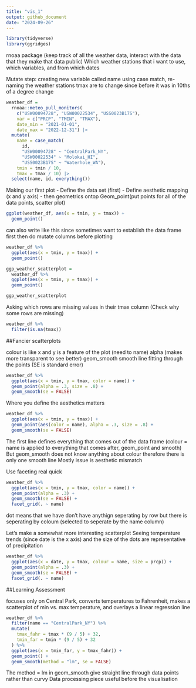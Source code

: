 ```yaml
---
title: "vis_1"
output: github_document
date: "2024-09-26"
---
```


```r
library(tidyverse)
library(ggridges)
```

rnoaa package (keep track of all the weather data, interact with the data that they make that data public)
Which weather stations that i want to use, which variables, and from which dates

Mutate step: creating new variable called name using case match, re-naming the weather stations 
tmax are to change since before it was in 10ths of a degree change 

```r
weather_df = 
  rnoaa::meteo_pull_monitors(
    c("USW00094728", "USW00022534", "USS0023B17S"),
    var = c("PRCP", "TMIN", "TMAX"), 
    date_min = "2021-01-01",
    date_max = "2022-12-31") |>
  mutate(
    name = case_match(
      id, 
      "USW00094728" ~ "CentralPark_NY", 
      "USW00022534" ~ "Molokai_HI",
      "USS0023B17S" ~ "Waterhole_WA"),
    tmin = tmin / 10,
    tmax = tmax / 10) |>
  select(name, id, everything())
```

Making our first plot 
- Define the data set (first)
- Define aesthetic mapping (x and y axis)
- then geometrics ontop 
    Geom_point(put points for all of the data points, scatter plot)

```r
ggplot(weather_df, aes(x = tmin, y = tmax)) + 
  geom_point()
```

can also write like this since sometimes want to establish the data frame first then do mutate columns before plotting
```r
weather_df %>% 
  ggplot(aes(x = tmin, y = tmax)) +
  geom_point()
```

```r
ggp_weather_scatterplot = 
  weather_df %>% 
  ggplot(aes(x = tmin, y = tmax)) + 
  geom_point()

ggp_weather_scatterplot
```

Asking which rows are missing values in their tmax column (Check why some rows are missing)
```r
weather_df %>% 
  filter(is.na(tmax))
```

##Fancier scatterplots 

colour is like x and y is a feature of the plot (need to name)
alpha (makes more transparent to see better)
geom_smooth smooth line fitting through the points (SE is standard error)
```r
weather_df %>% 
  ggplot(aes(x = tmin, y = tmax, color = name)) + 
  geom_point(alpha = .3, size = .8) + 
  geom_smooth(se = FALSE)
```

Where you define the aesthetics matters
```r
weather_df %>% 
  ggplot(aes(x = tmin, y = tmax)) + 
  geom_point(aes(color = name), alpha = .3, size = .8) + 
  geom_smooth(se = FALSE)
```

The first line defines everything that comes out of the data frame (colour = name is applied to everything that comes after, geom_point and smooth)
But geom_smooth does not know anything about colour therefore there is only one smooth line 
Mostly issue is aesthetic mismatch 

Use faceting real quick 

```r
weather_df %>% 
  ggplot(aes(x = tmin, y = tmax, color = name)) + 
  geom_point(alpha = .3) + 
  geom_smooth(se = FALSE) +
  facet_grid(. ~ name)
```

dot means that we have don't have anythign seperating by row 
but there is seperating by coloum (selected to seperate by the name column)

Let's make a somewhat more interesting scatterplot
Seeing temperature trends (since date is the x axis) and the size of the dots are representative of precipitation
```r
weather_df %>% 
  ggplot(aes(x = date, y = tmax, colour = name, size = prcp)) +
  geom_point(alpha = .3) + 
  geom_smooth(se = FALSE) + 
  facet_grid(. ~ name)
```

##Learning Assessment

focuses only on Central Park, converts temperatures to Fahrenheit, makes a scatterplot of min vs. max temperature, and overlays a linear regression line
```r
weather_df %>% 
  filter(name == "CentralPark_NY") %>% 
  mutate(
    tmax_fahr = tmax * (9 / 5) + 32,
    tmin_far = tmin * (9 / 5) + 32
  ) %>% 
  ggplot(aes(x = tmin_far, y = tmax_fahr)) +
  geom_point() +
  geom_smooth(method = "lm", se = FALSE)
```

The method = lm in geom_smooth give straight line through data points rather than curvy
Data processing piece useful before the visualisation 
